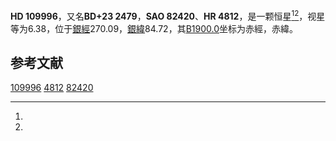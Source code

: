 {{Starbox begin
| name = HD 109996
}}
{{Starbox observe
| epoch = [[J2000.0|J2000.0]]
| constell = {{星座名待查}}<ref name=SIMBAD>{{cite web
 | url=http://simbad.u-strasbg.fr/simbad/sim-id?Ident=HR+4812
 | title =Pulsating variable Star
 | publisher=Centre de Données astronomiques de Strasbourg
 | work=SIMBAD
 | accessdate=2012-07-13}}</ref><ref name=DATA>{{cite web
 | url=http://vizier.u-strasbg.fr/viz-bin/VizieR-5?-out.add=.&-source=5050&-corr=PK=HR&-out.max=9999&HR=4812
 | title=VizieR Detailed Page
 | accessdate=2012-07-13
 | archive-date=2016-03-05
 | archive-url=https://web.archive.org/web/20160305045519/http://vizier.u-strasbg.fr/viz-bin/VizieR-5?-out.add=.&-source=5050&-corr=PK=HR&-out.max=9999&HR=4812
 | dead-url=no
 }}</ref>
| 星官 = 
| ra = {{RA|12|39|2.1}}<ref name=SIMBAD /><ref name=DATA />
| dec = {{DEC|+22|39|34}}<ref name=SIMBAD /><ref name=DATA />
| appmag_v = 6.38<ref name=SIMBAD /><ref name=DATA />
}}
{{Starbox character
| class = K1III<ref name=SIMBAD /><ref name=DATA />
| b-v = 1.1<ref name=SIMBAD /><ref name=DATA />
| u-b = <ref name=SIMBAD /><ref name=DATA />
| r-i = <ref name=SIMBAD /><ref name=DATA />
| variable = 
}}
{{Starbox astrometry
| radial_v = 
| prop_mo_ra = -27
| parallax = 
| p_error = 
}}
{{Starbox catalog
| names =BD+23 2479，[[SAO星表|SAO]] 82420，[[HD星表|HD]] 109996，[[HR星表|HR]] 4812}}
{{Starbox reference |Simbad=HR+4812}}
{{Starbox end}}

'''HD 109996'''，又名'''BD+23 2479'''，'''SAO 82420'''、'''HR 4812'''，是一颗恒星<ref name=SIMBAD /><ref name=DATA />，视星等为6.38，位于[[銀道座標系|銀經]]270.09，[[銀道座標系|銀緯]]84.72，其[[B1900.0|B1900.0]]坐标为赤經{{RA|12|34|4.1}}，赤緯{{DEC|+23|84.72|35}}。

== 参考文献 ==
{{reflist}}

{{star-stub}}

[[Category:HD和HDE天體|109996]]
[[Category:HR天體|4812]]
[[Category:SAO天體|82420]]